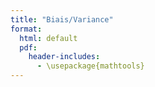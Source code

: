 ```yaml
--- 
title: "Biais/Variance"
format: 
  html: default
  pdf:
    header-includes: 
      - \usepackage{mathtools}
--- 
```

